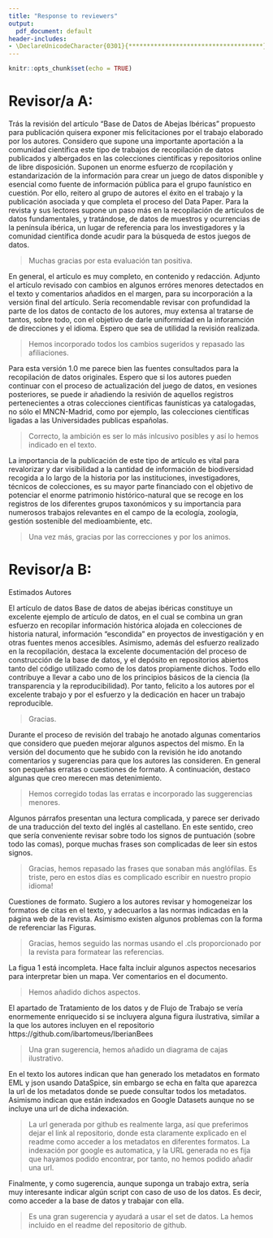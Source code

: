 ```yaml
---
title: "Response to reviewers"
output: 
  pdf_document: default
header-includes:
- \DeclareUnicodeCharacter{0301}{*************************************}
---
```


```r
knitr::opts_chunk$set(echo = TRUE)
```

# Revisor/a A:

Trás la revisión del artículo "Base de Datos de Abejas Ibéricas" propuesto para publicación quisera exponer mis felicitaciones por el trabajo elaborado por los autores. Considero que supone una importante aportación a la comunidad científica este tipo de trabajos de recopilación de datos publicados y albergados en las colecciones científicas y repositorios online de libre disposición. Suponen un enorme esfuerzo de rcopilación y estandarización de la información para crear un juego de datos disponible y esencial como fuente de información pública  para el grupo faunístico en cuestión. Por ello, reitero al grupo de autores el éxito en el trabajo y la publicación asociada y que completa el proceso del Data Paper. Para la revista y sus lectores supone un paso más en la recopilación de artículos de datos fundamentales, y tratándose, de datos de muestros y ocurrencias de la península ibérica, un lugar de referencia para los investigadores y la comunidad científica donde acudir para la búsqueda de estos juegos de datos.

> Muchas gracias por esta evaluación tan positiva.

En general, el artículo es muy completo, en contenido y redacción. Adjunto el artículo revisado con cambios en algunos erróres menores detectados en el texto y comentarios añadidos en el margen, para su incorporación a la versión final del artículo. Sería recomendable revisar con profundidad la parte de los datos de contacto de los autores, muy extensa al tratarse de tantos, sobre todo, con el objetivo de darle uniformidad en la inforamción de direcciones y el idioma.  Espero que sea de utilidad la revisión realizada.

> Hemos incorporado todos los cambios sugeridos y repasado las afiliaciones.

Para esta versión 1.0 me parece bien las fuentes consultados para la recopilación de datos originales. Espero que si los autores pueden continuar con el proceso de actualización del juego de datos, en vesiones posteriores, se puede ir añadiendo la resivión de aquellos registros pertenecientes a otras colecciones científicas faunísticas ya catalogadas, no sólo el MNCN-Madrid, como por ejemplo, las colecciones científicas ligadas a las Universidades publicas españolas. 

> Correcto, la ambición es ser lo más inlcusivo posibles y así lo hemos indicado en el texto.

La importancia de la publicación de este tipo de artículo es vital para revalorizar y dar visibilidad a la cantidad de información de biodiversidad recogida a lo largo de la historia por las instituciones, investigadores, técnicos de colecciones, es su mayor parte financiado con el objetivo de potenciar el enorme patrimonio histórico-natural que se recoge en los registros de los diferentes grupos taxonómicos y su importancia para numerosos trabajos relevantes en el campo de la ecología, zoología, gestión sostenible del medioambiente, etc.

> Una vez más, gracias por las correcciones y por los animos.

# Revisor/a B:

Estimados Autores 

El artículo de datos Base de datos de abejas ibéricas constituye un excelente ejemplo de artículo de datos, en el cual se combina un gran esfuerzo en recopilar información histórica alojada en colecciones de historia natural, información "escondida" en proyectos de investigación y en otras fuentes menos accesibles. Asimismo, además del esfuerzo realizado en la recopilación, destaca la excelente documentación del proceso de construcción de la base de datos, y el depósito en repositorios abiertos tanto del código utilizado como de los datos propiamente dichos. Todo ello contribuye a llevar a cabo uno de los principios básicos de la ciencia (la transparencia y la reproducibilidad). Por tanto, felicito a los autores por el excelente trabajo y por el esfuerzo y la dedicación en hacer un trabajo reproducible. 

> Gracias.

Durante el proceso de revisión del trabajo he anotado algunas comentarios que considero que pueden mejorar algunos aspectos del mismo. En la versión del documento que he subido con la revisión he ido anotando comentarios y sugerencias para que los autores las consideren. En general son pequeñas erratas o cuestiones de formato. A continuación, destaco algunas que creo merecen mas detenimiento. 

> Hemos corregido todas las erratas e incorporado las suggerencias menores.

Algunos párrafos presentan una lectura complicada, y parece ser derivado de una traducción del texto del inglés al castellano. En este sentido, creo que sería conveniente revisar sobre todo los signos de puntuación (sobre todo las comas), porque muchas frases son complicadas de leer sin estos signos. 

> Gracias, hemos repasado las frases que sonaban más anglófilas. Es triste, pero en estos días es complicado escribir en nuestro propio idioma!

Cuestiones de formato. Sugiero a los autores revisar y homogeneizar los formatos de citas en el texto, y adecuarlos a las normas indicadas en la página web de la revista. Asimismo existen algunos problemas con la forma de referenciar las Figuras. 

> Gracias, hemos seguido las normas usando el .cls proporcionado por la revista para formatear las referencias.

La figua 1 está incompleta. Hace falta incluir algunos aspectos necesarios para interpretar bien un mapa. Ver comentarios en el documento. 

> Hemos añadido dichos aspectos.

El apartado de Tratamiento de los datos y de Flujo de Trabajo se vería enormemente enriquecido si se incluyera alguna figura ilustrativa, similar a la que los autores incluyen en el repositorio https://github.com/ibartomeus/IberianBees 

> Una gran sugerencia, hemos añadido un diagrama de cajas ilustrativo.

En el texto los autores indican que han generado los metadatos en formato EML y json usando DataSpice, sin embargo se echa en falta que aparezca la url de los metadatos donde se puede consultar todos los metadatos. Asimismo indican que están indexados en Google Datasets aunque no se incluye una url de dicha indexación. 

> La url generada por github es realmente larga, así que preferimos dejar el link al repositorio, donde esta claramente explicado en el readme como acceder a los metadatos en diferentes formatos. La indexación por google es automatica, y la URL generada no es fija que hayamos podido encontrar, por tanto, no hemos podido añadir una url.

Finalmente, y como sugerencia, aunque suponga un trabajo extra, sería muy interesante indicar algún script con caso de uso de los datos. Es decir, como acceder a la base de datos y trabajar con ella. 

> Es una gran sugerencia y ayudará a usar el set de datos. La hemos incluido en el readme del repositorio de github.

